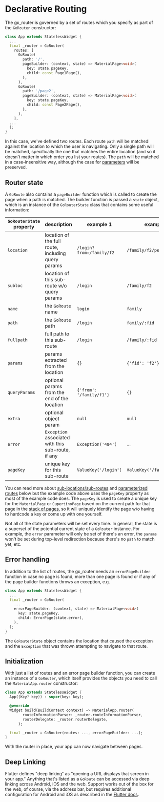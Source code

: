 # Declarative Routing

The go_router is governed by a set of routes which you specify as part of the
`GoRouter` constructor:

```dart
class App extends StatelessWidget {
  ...
  final _router = GoRouter(
    routes: [
      GoRoute(
        path: '/',
        pageBuilder: (context, state) => MaterialPage<void>(
          key: state.pageKey,
          child: const Page1Page(),
        ),
      ),
      GoRoute(
        path: '/page2',
        pageBuilder: (context, state) => MaterialPage<void>(
          key: state.pageKey,
          child: const Page2Page(),
        ),
      ),
    ],
  ...
  );
}
```

In this case, we've defined two routes. Each route `path` will be matched
against the location to which the user is navigating. Only a single path will be
matched, specifically the one that matches the entire location (and so it
doesn't matter in which order you list your routes). The `path` will be matched
in a case-insensitive way, although the case for [parameters](/parameters) will
be preserved.

## Router state

A `GoRoute` also contains a `pageBuilder` function which is called to create the
page when a path is matched. The builder function is passed a `state` object,
which is an instance of the `GoRouterState` class that contains some useful
information:

| `GoRouterState` property | description                                        | example 1                | example 2                  |
| ------------------------ | -------------------------------------------------- | ------------------------ | -------------------------- |
| `location`               | location of the full route, including query params | `/login?from=/family/f2` | `/family/f2/person/p1`     |
| `subloc`                 | location of this sub-route w/o query params        | `/login`                 | `/family/f2`               |
| `name`                   | the `GoRoute` name                                 | `login`                  | `family`                   |
| `path`                   | the `GoRoute` path                                 | `/login`                 | `family/:fid`              |
| `fullpath`               | full path to this sub-route                        | `/login`                 | `/family/:fid`             |
| `params`                 | params extracted from the location                 | `{}`                     | `{'fid': 'f2'}`            |
| `queryParams`            | optional params from the end of the location       | `{'from': '/family/f1'}` | `{}`                       |
| `extra`                  | optional object param                              | `null`                   | `null`                     |
| `error`                  | `Exception` associated with this sub-route, if any | `Exception('404')`       | ...                        |
| `pageKey`                | unique key for this sub-route                      | `ValueKey('/login')`     | `ValueKey('/family/:fid')` |

You can read more about [sub-locations/sub-routes](/sub-routes) and
[parameterized routes](/parameters) below but the example code above uses the
`pageKey` property as most of the example code does. The `pageKey` is used to
create a unique key for the `MaterialPage` or `CupertinoPage` based on the
current path for that page in the [stack of pages](/sub-routes), so it will
uniquely identify the page w/o having to hardcode a key or come up with one
yourself.

Not all of the state parameters will be set every time. In general, the state is
a superset of the potential current state of a `GoRouter` instance. For example,
the `error` parameter will only be set of there's an error, the `params` won't
be set during top-level redirection because there's no `path` to match yet, etc.

## Error handling

In addition to the list of routes, the go_router needs an `errorPageBuilder`
function in case no page is found, more than one page is found or if any of the
page builder functions throws an exception, e.g.

```dart
class App extends StatelessWidget {
  ...
  final _router = GoRouter(
    ...
    errorPageBuilder: (context, state) => MaterialPage<void>(
      key: state.pageKey,
      child: ErrorPage(state.error),
    ),
  );
}
```

The `GoRouterState` object contains the location that caused the exception and
the `Exception` that was thrown attempting to navigate to that route.

## Initialization

With just a list of routes and an error page builder function, you can create an
instance of a `GoRouter`, which itself provides the objects you need to call the
`MaterialApp.router` constructor:

```dart
class App extends StatelessWidget {
  App({Key? key}) : super(key: key);

  @override
  Widget build(BuildContext context) => MaterialApp.router(
        routeInformationParser: _router.routeInformationParser,
        routerDelegate: _router.routerDelegate,
      );

  final _router = GoRouter(routes: ..., errorPageBuilder: ...);
}
```

With the router in place, your app can now navigate between pages.

## Deep Linking

Flutter defines "deep linking" as "opening a URL displays that screen in your
app." Anything that's listed as a `GoRoute` can be accessed via deep linking
across Android, iOS and the web. Support works out of the box for the web, of
course, via the address bar, but requires additional configuration for Android
and iOS as described in the [Flutter
docs](https://flutter.dev/docs/development/ui/navigation/deep-linking).
